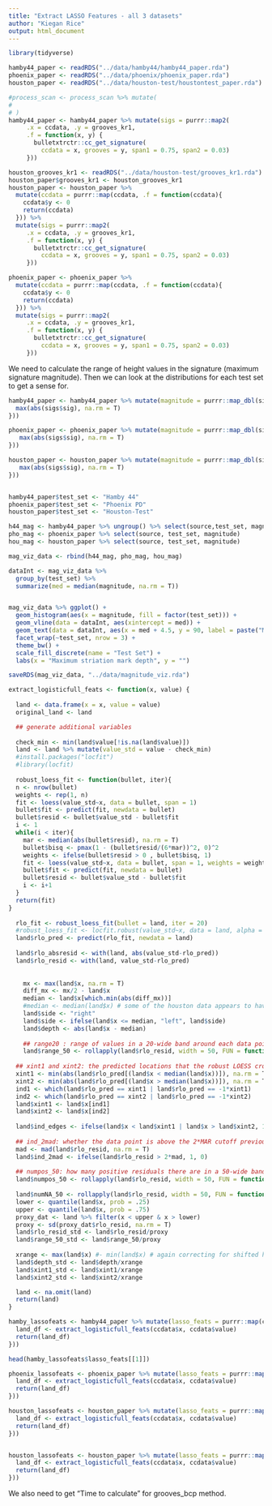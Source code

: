 ```yaml
---
title: "Extract LASSO Features - all 3 datasets"
author: "Kiegan Rice"
output: html_document
---
```


```r
library(tidyverse)

```

```r
hamby44_paper <- readRDS("../data/hamby44/hamby44_paper.rda")
phoenix_paper <- readRDS("../data/phoenix/phoenix_paper.rda")
houston_paper <- readRDS("../data/houston-test/houstontest_paper.rda")
```

```r
#process_scan <- process_scan %>% mutate(
#   
# )
hamby44_paper <- hamby44_paper %>% mutate(sigs = purrr::map2(
     .x = ccdata, .y = grooves_kr1, 
     .f = function(x, y) {
       bulletxtrctr::cc_get_signature(
         ccdata = x, grooves = y, span1 = 0.75, span2 = 0.03)
     }))

houston_grooves_kr1 <- readRDS("../data/houston-test/grooves_kr1.rda")
houston_paper$grooves_kr1 <- houston_grooves_kr1
houston_paper <- houston_paper %>% 
  mutate(ccdata = purrr::map(ccdata, .f = function(ccdata){
    ccdata$y <- 0
    return(ccdata)
  })) %>%
  mutate(sigs = purrr::map2(
     .x = ccdata, .y = grooves_kr1, 
     .f = function(x, y) {
       bulletxtrctr::cc_get_signature(
         ccdata = x, grooves = y, span1 = 0.75, span2 = 0.03)
     }))

phoenix_paper <- phoenix_paper %>% 
  mutate(ccdata = purrr::map(ccdata, .f = function(ccdata){
    ccdata$y <- 0
    return(ccdata)
  })) %>%
  mutate(sigs = purrr::map2(
     .x = ccdata, .y = grooves_kr1, 
     .f = function(x, y) {
       bulletxtrctr::cc_get_signature(
         ccdata = x, grooves = y, span1 = 0.75, span2 = 0.03)
     }))
```


We need to calculate the range of height values in the signature (maximum signature magnitude). Then we can look at the distributions for each test set to get a sense for. 

```r
hamby44_paper <- hamby44_paper %>% mutate(magnitude = purrr::map_dbl(sigs, .f = function(sigs){
  max(abs(sigs$sig), na.rm = T)
}))

phoenix_paper <- phoenix_paper %>% mutate(magnitude = purrr::map_dbl(sigs, .f = function(sigs){
   max(abs(sigs$sig), na.rm = T)
}))

houston_paper <- houston_paper %>% mutate(magnitude = purrr::map_dbl(sigs, .f = function(sigs){
   max(abs(sigs$sig), na.rm = T)
}))


hamby44_paper$test_set <- "Hamby 44"
phoenix_paper$test_set <- "Phoenix PD"
houston_paper$test_set <- "Houston-Test"

h44_mag <- hamby44_paper %>% ungroup() %>% select(source,test_set, magnitude)
pho_mag <- phoenix_paper %>% select(source, test_set, magnitude)
hou_mag <- houston_paper %>% select(source, test_set, magnitude)

mag_viz_data <- rbind(h44_mag, pho_mag, hou_mag)

dataInt <- mag_viz_data %>%
  group_by(test_set) %>%
  summarize(med = median(magnitude, na.rm = T))


mag_viz_data %>% ggplot() + 
  geom_histogram(aes(x = magnitude, fill = factor(test_set))) + 
  geom_vline(data = dataInt, aes(xintercept = med)) +
  geom_text(data = dataInt, aes(x = med + 4.5, y = 90, label = paste("Median = ", round(med,2))), size = 3) + 
  facet_wrap(~test_set, nrow = 3) + 
  theme_bw() + 
  scale_fill_discrete(name = "Test Set") + 
  labs(x = "Maximum striation mark depth", y = "")

saveRDS(mag_viz_data, "../data/magnitude_viz.rda")
```


```r
extract_logisticfull_feats <- function(x, value) {
  
  land <- data.frame(x = x, value = value)
  original_land <- land

  ## generate additional variables  
  
  check_min <- min(land$value[!is.na(land$value)])
  land <- land %>% mutate(value_std = value - check_min) 
  #install.packages("locfit")
  #library(locfit)
  
  robust_loess_fit <- function(bullet, iter){
  n <- nrow(bullet)
  weights <- rep(1, n)
  fit <- loess(value_std~x, data = bullet, span = 1)
  bullet$fit <- predict(fit, newdata = bullet)
  bullet$resid <- bullet$value_std - bullet$fit
  i <- 1
  while(i < iter){
    mar <- median(abs(bullet$resid), na.rm = T)
    bullet$bisq <- pmax(1 - (bullet$resid/(6*mar))^2, 0)^2
    weights <- ifelse(bullet$resid > 0 , bullet$bisq, 1)
    fit <- loess(value_std~x, data = bullet, span = 1, weights = weights)
    bullet$fit <- predict(fit, newdata = bullet)
    bullet$resid <- bullet$value_std - bullet$fit
    i <- i+1
  }
  return(fit)
}
  
  rlo_fit <- robust_loess_fit(bullet = land, iter = 20)
  #robust_loess_fit <- locfit.robust(value_std~x, data = land, alpha = 1, kern = "tcub")
  land$rlo_pred <- predict(rlo_fit, newdata = land)
  
  land$rlo_absresid <- with(land, abs(value_std-rlo_pred))
  land$rlo_resid <- with(land, value_std-rlo_pred)
  
  
    mx <- max(land$x, na.rm = T)
    diff_mx <- mx/2 - land$x
    median <- land$x[which.min(abs(diff_mx))]
    #median <- median(land$x) # some of the houston data appears to have a shifted x
    land$side <- "right"
    land$side <- ifelse(land$x <= median, "left", land$side)
    land$depth <- abs(land$x - median)
  
    ## range20 : range of values in a 20-wide band around each data point. 
    land$range_50 <- rollapply(land$rlo_resid, width = 50, FUN = function(x){max(x) - min(x)}, partial = TRUE)
  
  ## xint1 and xint2: the predicted locations that the robust LOESS crosses the x-axis.  
  xint1 <- min(abs(land$rlo_pred[(land$x < median(land$x))]), na.rm = T)
  xint2 <- min(abs(land$rlo_pred[(land$x > median(land$x))]), na.rm = T)
  ind1 <- which(land$rlo_pred == xint1 | land$rlo_pred == -1*xint1)
  ind2 <- which(land$rlo_pred == xint2 | land$rlo_pred == -1*xint2)
  land$xint1 <- land$x[ind1]
  land$xint2 <- land$x[ind2]
  
  land$ind_edges <- ifelse(land$x < land$xint1 | land$x > land$xint2, 1, 0)
  
  ## ind_2mad: whether the data point is above the 2*MAR cutoff previously used as an ad-hoc method. 
  mad <- mad(land$rlo_resid, na.rm = T)
  land$ind_2mad <- ifelse(land$rlo_resid > 2*mad, 1, 0)
  
  ## numpos_50: how many positive residuals there are in a 50-wide band around each data point. 
  land$numpos_50 <- rollapply(land$rlo_resid, width = 50, FUN = function(x){sum(x > 0)}, partial = TRUE)
  
  land$numNA_50 <- rollapply(land$rlo_resid, width = 50, FUN = function(x){sum(is.na(x))}, partial = TRUE)
  lower <- quantile(land$x, prob = .25)
  upper <- quantile(land$x, prob = .75)
  proxy_dat <- land %>% filter(x < upper & x > lower)
  proxy <- sd(proxy_dat$rlo_resid, na.rm = T)
  land$rlo_resid_std <- land$rlo_resid/proxy
  land$range_50_std <- land$range_50/proxy
  
  xrange <- max(land$x) #- min(land$x) # again correcting for shifted houston persistence data
  land$depth_std <- land$depth/xrange
  land$xint1_std <- land$xint1/xrange
  land$xint2_std <- land$xint2/xrange

  land <- na.omit(land)
  return(land)
}
```

```r
hamby_lassofeats <- hamby44_paper %>% mutate(lasso_feats = purrr::map(ccdata, .f = function(ccdata){
  land_df <- extract_logisticfull_feats(ccdata$x, ccdata$value)
  return(land_df)
}))

head(hamby_lassofeats$lasso_feats[[1]])

phoenix_lassofeats <- phoenix_paper %>% mutate(lasso_feats = purrr::map(ccdata, .f - function(ccdata){
  land_df <- extract_logisticfull_feats(ccdata$x, ccdata$value)
  return(land_df)
}))

houston_lassofeats <- houston_paper %>% mutate(lasso_feats = purrr::map(ccdata, .f - function(ccdata){
  land_df <- extract_logisticfull_feats(ccdata$x, ccdata$value)
  return(land_df)
}))
```

```r

```

```r
houston_lassofeats <- houston_paper %>% mutate(lasso_feats = purrr::map(ccdata, .f - function(ccdata){
  land_df <- extract_logisticfull_feats(ccdata$x, ccdata$value)
  return(land_df)
}))
```




We also need to get "Time to calculate" for grooves_bcp method.  







